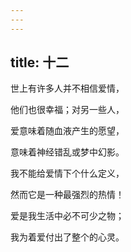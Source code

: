 ```yaml
---
---
---
```

title: 十二
---




世上有许多人并不相信爱情，

他们也很幸福；对另一些人，

爱意味着随血液产生的愿望，

意味着神经错乱或梦中幻影。

我不能给爱情下个什么定义，

然而它是一种最强烈的热情！

爱是我生活中必不可少之物；

我为着爱付出了整个的心灵。